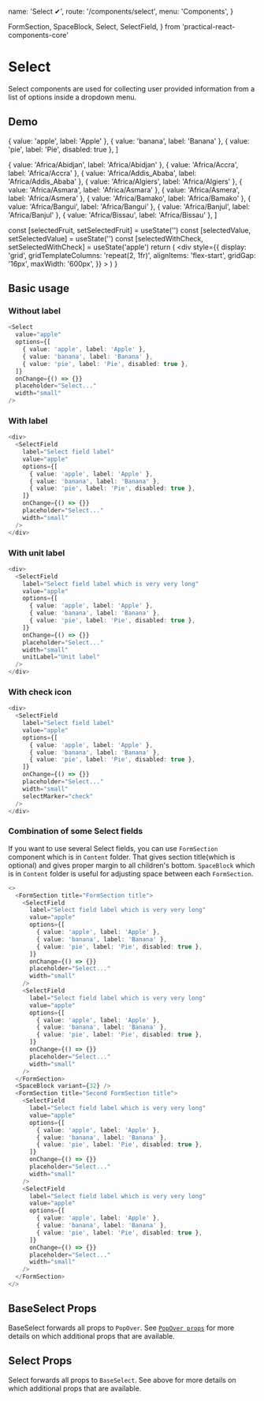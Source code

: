   name: 'Select ✔',
  route: '/components/select',
  menu: 'Components',
}

  FormSection,
  SpaceBlock,
  Select,
  SelectField,
} from 'practical-react-components-core'

# Select

Select components are used for collecting user provided information from a
list of options inside a dropdown menu.

## Demo


  { value: 'apple', label: 'Apple' },
  { value: 'banana', label: 'Banana' },
  { value: 'pie', label: 'Pie', disabled: true },
]

  { value: 'Africa/Abidjan', label: 'Africa/Abidjan' },
  { value: 'Africa/Accra', label: 'Africa/Accra' },
  { value: 'Africa/Addis_Ababa', label: 'Africa/Addis_Ababa' },
  { value: 'Africa/Algiers', label: 'Africa/Algiers' },
  { value: 'Africa/Asmara', label: 'Africa/Asmara' },
  { value: 'Africa/Asmera', label: 'Africa/Asmera' },
  { value: 'Africa/Bamako', label: 'Africa/Bamako' },
  { value: 'Africa/Bangui', label: 'Africa/Bangui' },
  { value: 'Africa/Banjul', label: 'Africa/Banjul' },
  { value: 'Africa/Bissau', label: 'Africa/Bissau' },
]

  const [selectedFruit, setSelectedFruit] = useState('')
  const [selectedValue, setSelectedValue] = useState('')
  const [selectedWithCheck, setSelectedWithCheck] = useState('apple')
  return (
    <div
      style={{
        display: 'grid',
        gridTemplateColumns: 'repeat(2, 1fr)',
        alignItems: 'flex-start',
        gridGap: '16px',
        maxWidth: '600px',
      }}
    >
      <SelectField
        label="Framed variant"
        options={tzOptions}
        placeholder="Select..."
        width="small"
        value={selectedValue}
        onChange={setSelectedValue}
        variant="framed"
        className="cypress-select"
      />
      <SelectField
        label="Default: Filled variant (with disabled option)"
        options={fruitOptions}
        placeholder="Select..."
        width="full"
        value={selectedFruit}
        onChange={setSelectedFruit}
      />
      <SelectField
        label="Transparent variant"
        options={tzOptions}
        placeholder="Select..."
        width="full"
        value={selectedValue}
        onChange={setSelectedValue}
        variant="transparent"
        align="right"
      />
      <SelectField
        label="Framed variant (field with unit label)"
        options={tzOptions}
        placeholder="Select..."
        width="small"
        value={selectedValue}
        onChange={setSelectedValue}
        variant="framed"
        unitLabel="Unit label"
      />
      <SelectField
        label="Default: Filled variant (with check icon)"
        options={fruitOptions}
        placeholder="Select..."
        width="small"
        value={selectedWithCheck}
        onChange={setSelectedWithCheck}
        selectMarker="check"
      />
    </div>
  )
}

<DemoComponent />

## Basic usage

### Without label

```typescript type=live
<Select
  value="apple"
  options={[
    { value: 'apple', label: 'Apple' },
    { value: 'banana', label: 'Banana' },
    { value: 'pie', label: 'Pie', disabled: true },
  ]}
  onChange={() => {}}
  placeholder="Select..."
  width="small"
/>
```

### With label

```typescript type=live
<div>
  <SelectField
    label="Select field label"
    value="apple"
    options={[
      { value: 'apple', label: 'Apple' },
      { value: 'banana', label: 'Banana' },
      { value: 'pie', label: 'Pie', disabled: true },
    ]}
    onChange={() => {}}
    placeholder="Select..."
    width="small"
  />
</div>
```

### With unit label

```typescript type=live
<div>
  <SelectField
    label="Select field label which is very very long"
    value="apple"
    options={[
      { value: 'apple', label: 'Apple' },
      { value: 'banana', label: 'Banana' },
      { value: 'pie', label: 'Pie', disabled: true },
    ]}
    onChange={() => {}}
    placeholder="Select..."
    width="small"
    unitLabel="Unit label"
  />
</div>
```

### With check icon

```typescript type=live
<div>
  <SelectField
    label="Select field label"
    value="apple"
    options={[
      { value: 'apple', label: 'Apple' },
      { value: 'banana', label: 'Banana' },
      { value: 'pie', label: 'Pie', disabled: true },
    ]}
    onChange={() => {}}
    placeholder="Select..."
    width="small"
    selectMarker="check"
  />
</div>
```

### Combination of some Select fields

If you want to use several Select fields, you can use `FormSection` component
which is in `Content` folder. That gives section title(which is optional) and
gives proper margin to all children's bottom. `SpaceBlock` which is in `Content`
folder is useful for adjusting space between each `FormSection`.

```typescript type=live
<>
  <FormSection title="FormSection title">
    <SelectField
      label="Select field label which is very very long"
      value="apple"
      options={[
        { value: 'apple', label: 'Apple' },
        { value: 'banana', label: 'Banana' },
        { value: 'pie', label: 'Pie', disabled: true },
      ]}
      onChange={() => {}}
      placeholder="Select..."
      width="small"
    />
    <SelectField
      label="Select field label which is very very long"
      value="apple"
      options={[
        { value: 'apple', label: 'Apple' },
        { value: 'banana', label: 'Banana' },
        { value: 'pie', label: 'Pie', disabled: true },
      ]}
      onChange={() => {}}
      placeholder="Select..."
      width="small"
    />
  </FormSection>
  <SpaceBlock variant={32} />
  <FormSection title="Second FormSection title">
    <SelectField
      label="Select field label which is very very long"
      value="apple"
      options={[
        { value: 'apple', label: 'Apple' },
        { value: 'banana', label: 'Banana' },
        { value: 'pie', label: 'Pie', disabled: true },
      ]}
      onChange={() => {}}
      placeholder="Select..."
      width="small"
    />
    <SelectField
      label="Select field label which is very very long"
      value="apple"
      options={[
        { value: 'apple', label: 'Apple' },
        { value: 'banana', label: 'Banana' },
        { value: 'pie', label: 'Pie', disabled: true },
      ]}
      onChange={() => {}}
      placeholder="Select..."
      width="small"
    />
  </FormSection>
</>
```

## BaseSelect Props

BaseSelect forwards all props to `PopOver`.
See [`PopOver props`](#components/popover)
for more details on which additional props that are available.

<Props of="BaseSelect" />

## Select Props

Select forwards all props to `BaseSelect`.
See above for more details on which additional props that are available.

<Props of="Select" />
